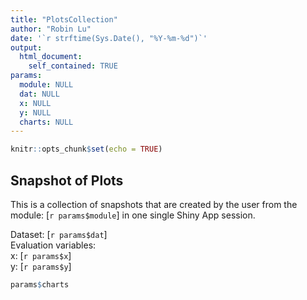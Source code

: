 ---
title: "PlotsCollection"
author: "Robin Lu"
date: '`r strftime(Sys.Date(), "%Y-%m-%d")`'
output:
  html_document:
    self_contained: TRUE
params:
  module: NULL
  dat: NULL
  x: NULL
  y: NULL
  charts: NULL
---

```{r setup, include=FALSE}
knitr::opts_chunk$set(echo = TRUE)
```

## Snapshot of Plots

This is a collection of snapshots that are created by the user from the module: [`r params$module`] in one single Shiny App session.

Dataset: [`r params$dat`]  
Evaluation variables:  
x: [`r params$x`]  
y: [`r params$y`]

```{r charts, echo=FALSE}
params$charts
```


